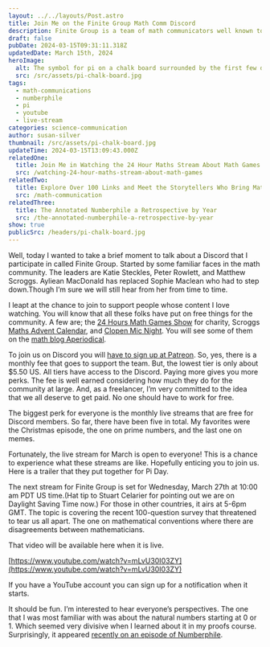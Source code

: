 ```yaml
---
layout: ../../layouts/Post.astro
title: Join Me on the Finite Group Math Comm Discord
description: Finite Group is a team of math communicators well known to the community. They have launched a Discord with monthly live streams.
draft: false
pubDate: 2024-03-15T09:31:11.318Z
updatedDate: March 15th, 2024
heroImage:
  alt: The symbol for pi on a chalk board surrounded by the first few digits of pi.
  src: /src/assets/pi-chalk-board.jpg
tags:
  - math-communications
  - numberphile
  - pi
  - youtube
  - live-stream
categories: science-communication
author: susan-silver
thumbnail: /src/assets/pi-chalk-board.jpg
updateTime: 2024-03-15T13:09:43.000Z
relatedOne:
  title: Join Me in Watching the 24 Hour Maths Stream About Math Games
  src: /watching-24-hour-maths-stream-about-math-games
relatedTwo:
  title: Explore Over 100 Links and Meet the Storytellers Who Bring Mathematics to Life
  src: /math-communication
relatedThree:
  title: The Annotated Numberphile a Retrospective by Year
  src: /the-annotated-numberphile-a-retrospective-by-year
show: true
publicSrc: /headers/pi-chalk-board.jpg
---
```



Well, today I wanted to take a brief moment to talk about a Discord that I participate in called Finite Group. Started by some familiar faces in the math community. The leaders are Katie Steckles, Peter Rowlett, and Matthew Scroggs. Ayliean MacDonald has replaced Sophie Maclean who had to step down.Though I’m sure we will still hear from her from time to time.

I leapt at the chance to join to support people whose content I love watching. You will know that all these folks have put on free things for the community. A few are; the [24 Hours Math Games Show](https://24hourmaths.com/gameshow) for charity, Scroggs [Maths Advent Calendar](https://www.mscroggs.co.uk/puzzles/advent2023), and [Clopen Mic Night](https://clopenmicnight.com/). You will see some of them on the [math blog Aperiodical](https://aperiodical.com/).

To join us on Discord you will [have to sign up at Patreon](https://www.patreon.com/FiniteGroup). So, yes, there is a monthly fee that goes to support the team. But, the lowest tier is only about $5.50 US. All tiers have access to the Discord. Paying more gives you more perks. The fee is well earned considering how much they do for the community at large. And, as a freelancer, I’m very committed to the idea that we all deserve to get paid. No one should have to work for free.

The biggest perk for everyone is the monthly live streams that are free for Discord members. So far, there have been five in total. My favorites were the Christmas episode, the one on prime numbers, and the last one on memes.

Fortunately, the live stream for March is open to everyone! This is a chance to experience what these streams are like. Hopefully enticing you to join us. Here is a trailer that they put together for Pi Day.

<YouTube id="https://www.youtube.com/watch?v=_4GC0nwbEEo" />

The next stream for Finite Group is set for Wednesday, March 27th at 10:00 am PDT US time.(Hat tip to Stuart Celarier for pointing out we are on Daylight Saving Time now.) For those in other countries, it airs at 5-6pm GMT. The topic is covering the recent 100-question survey that threatened to tear us all apart. The one on mathematical conventions where there are disagreements between mathematicians.

That video will be available here when it is live.

[https://www.youtube.com/watch?v=mLvU30I03ZY](https://www.youtube.com/watch?v=mLvU30I03ZY)

If you have a YouTube account you can sign up for a notification when it starts.

It should be fun. I’m interested to hear everyone’s perspectives. The one that I was most familiar with was about the natural numbers starting at 0 or 1. Which seemed very divisive when I learned about it in my proofs course. Surprisingly, it appeared [recently on an episode of Numberphile](https://www.youtube.com/watch?v=fUCEg3HznX4).
